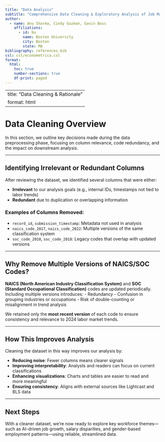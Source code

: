 ---
title: "Data Analysis"
subtitle: "Comprehensive Data Cleaning & Exploratory Analysis of Job Market Trends"
author:
  - name: Anu Sharma, Cindy Guzman, Gavin Boss
    affiliations:
      - id: bu
        name: Boston University
        city: Boston
        state: MA
bibliography: references.bib
csl: csl/econometrica.csl
format: 
  html:
    toc: true
    number-sections: true
    df-print: paged
---
---
title: "Data Cleaning & Rationale"
format: html
---

#  Data Cleaning Overview

In this section, we outline key decisions made during the data preprocessing phase, focusing on column relevance, code redundancy, and the impact on downstream analysis.

---

##  Identifying Irrelevant or Redundant Columns

After reviewing the dataset, we identified several columns that were either:

- **Irrelevant** to our analysis goals (e.g., internal IDs, timestamps not tied to labor trends)
- **Redundant** due to duplication or overlapping information

###  Examples of Columns Removed:
- `record_id`, `submission_timestamp`: Metadata not used in analysis
- `naics_code_2017`, `naics_code_2022`: Multiple versions of the same classification system
- `soc_code_2010`, `soc_code_2018`: Legacy codes that overlap with updated versions

---

##  Why Remove Multiple Versions of NAICS/SOC Codes?

::: {.callout-note}
**NAICS (North American Industry Classification System)** and **SOC (Standard Occupational Classification)** codes are updated periodically. Including multiple versions introduces:
- Redundancy
- Confusion in grouping industries or occupations
- Risk of double-counting or misalignment in trend analysis
:::

We retained only the **most recent version** of each code to ensure consistency and relevance to 2024 labor market trends.

---

##  How This Improves Analysis

Cleaning the dataset in this way improves our analysis by:

-  **Reducing noise**: Fewer columns means clearer signals
-  **Improving interpretability**: Analysts and readers can focus on current classifications
-  **Enhancing visualizations**: Charts and tables are easier to read and more meaningful
-  **Ensuring consistency**: Aligns with external sources like Lightcast and BLS data

---

##  Next Steps

With a cleaner dataset, we’re now ready to explore key workforce themes—such as AI-driven job growth, salary disparities, and gender-based employment patterns—using reliable, streamlined data.

